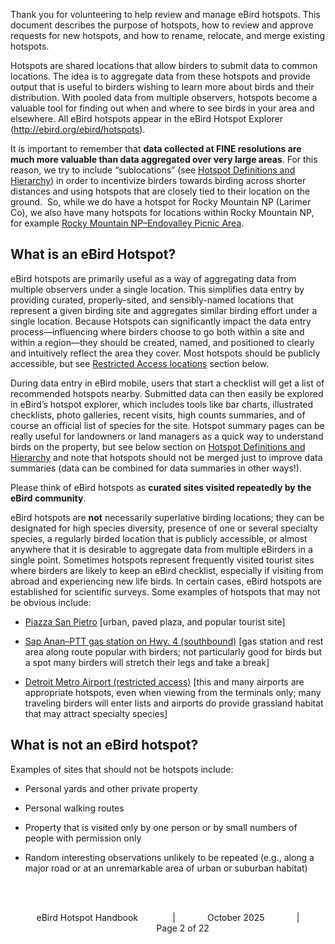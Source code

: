 Thank you for volunteering to help review and manage eBird hotspots. This document describes the purpose of hotspots, how to review and approve requests for new hotspots, and how to rename, relocate, and merge existing hotspots.

Hotspots are shared locations that allow birders to submit data to common locations. The idea is to aggregate data from these hotspots and provide output that is useful to birders wishing to learn more about birds and their distribution. With pooled data from multiple observers, hotspots become a valuable tool for finding out when and where to see birds in your area and elsewhere. All eBird hotspots appear in the eBird Hotspot Explorer (<http://ebird.org/ebird/hotspots>).

It is important to remember that **data collected at FINE resolutions are much more valuable than data aggregated over very large areas**. For this reason, we try to include "sublocations" (see [Hotspot Definitions and Hierarchy](hm_p3.qmd#hotspot-definitions-and-hierarchy)) in order to incentivize birders towards birding across shorter distances and using hotspots that are closely tied to their location on the ground.  So, while we do have a hotspot for Rocky Mountain NP (Larimer Co), we also have many hotspots for locations within Rocky Mountain NP, for example [Rocky Mountain NP--Endovalley Picnic Area](https://ebird.org/hotspot/L6136876).

## **What is an eBird Hotspot?**

eBird hotspots are primarily useful as a way of aggregating data from multiple observers under a single location. This simplifies data entry by providing curated, properly-sited, and sensibly-named locations that represent a given birding site and aggregates similar birding effort under a single location. Because Hotspots can significantly impact the data entry process—influencing where birders choose to go both within a site and within a region—they should be created, named, and positioned to clearly and intuitively reflect the area they cover. Most hotspots should be publicly accessible, but see [Restricted Access locations](https://docs.google.com/document/d/1InZoVKb0o7A7mj2Fbt6ye3Fm1DCWVL0nbSP4lGPqSNU/edit#heading=h.4i7ojhp) section below. 

During data entry in eBird mobile, users that start a checklist will get a list of recommended hotspots nearby. Submitted data can then easily be explored in eBird’s hotspot explorer, which includes tools like bar charts, illustrated checklists, photo galleries, recent visits, high counts summaries, and of course an official list of species for the site. Hotspot summary pages can be really useful for landowners or land managers as a quick way to understand birds on the property, but see below section on [Hotspot Definitions and Hierarchy](hm_p3.qmd#hotspot-definitions-and-hierarchy) and note that hotspots should not be merged just to improve data summaries (data can be combined for data summaries in other ways!). 

Please think of eBird hotspots as **curated sites visited repeatedly by the eBird community**.

eBird hotspots are **not** necessarily superlative birding locations; they can be designated for high species diversity, presence of one or several specialty species, a regularly birded location that is publicly accessible, or almost anywhere that it is desirable to aggregate data from multiple eBirders in a single point. Sometimes hotspots represent frequently visited tourist sites where birders are likely to keep an eBird checklist, especially if visiting from abroad and experiencing new life birds. In certain cases, eBird hotspots are established for scientific surveys. Some examples of hotspots that may not be obvious include:

-   [Piazza San Pietro](https://ebird.org/hotspot/L1107515) \[urban, paved plaza, and popular tourist site\]

-   [Sap Anan--PTT gas station on Hwy. 4 (southbound)](https://ebird.org/hotspot/L6368496) \[gas station and rest area along route popular with birders; not particularly good for birds but a spot many birders will stretch their legs and take a break\]

-   [Detroit Metro Airport (restricted access)](https://ebird.org/hotspot/L299938) \[this and many airports are appropriate hotspots, even when viewing from the terminals only; many traveling birders will enter lists and airports do provide grassland habitat that may attract specialty species\]

## **What is not an eBird hotspot?**

Examples of sites that should not be hotspots include:

-   Personal yards and other private property

-   Personal walking routes

-   Property that is visited only by one person or by small numbers of people with permission only

-   Random interesting observations unlikely to be repeated (e.g., along a major road or at an unremarkable area of urban or suburban habitat)

::: {style="text-align: center;"}
<br><br>

eBird Hotspot Handbook              \|             October 2025             \|             Page 2 of 22
:::